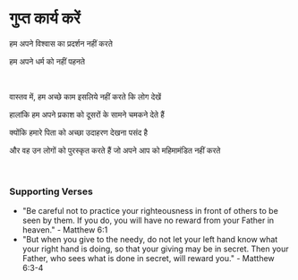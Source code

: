 # गुप्त कार्य करें

हम अपने विश्वास का प्रदर्शन नहीं करते

हम अपने धर्म को नहीं पहनते

<br />

वास्तव में, हम अच्छे काम इसलिये नहीं करते कि लोग देखें

हालांकि हम अपने प्रकाश को दूसरों के सामने चमकने देते हैं

क्योंकि हमारे पिता को अच्छा उदाहरण देखना पसंद है

और वह उन लोगों को पुरस्कृत करते हैं जो अपने आप को महिमामंडित नहीं करते

<br />

### Supporting Verses

- "Be careful not to practice your righteousness in front of others to be seen by them. If you do, you will have no reward from your Father in heaven." - Matthew 6:1
- "But when you give to the needy, do not let your left hand know what your right hand is doing, so that your giving may be in secret. Then your Father, who sees what is done in secret, will reward you." - Matthew 6:3-4